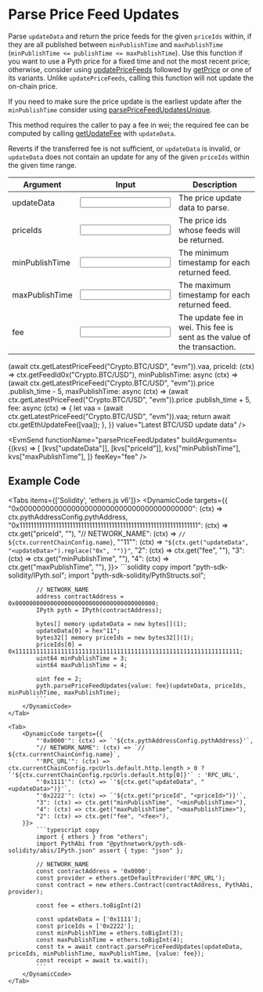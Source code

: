 
# Parse Price Feed Updates

Parse `updateData` and return the price feeds for the given `priceIds` within, if they are all published between `minPublishTime` and `maxPublishTime` (`minPublishTime <= publishTime <= maxPublishTime`).
Use this function if you want to use a Pyth price for a fixed time and not the most recent price;
otherwise, consider using [updatePriceFeeds](update-price-feeds) followed by [getPrice](get-price) or one of its variants.
Unlike `updatePriceFeeds`, calling this function will not update the on-chain price.

If you need to make sure the price update is the earliest update after the `minPublishTime` consider using [parsePriceFeedUpdatesUnique](parse-price-feed-updates-unique).

This method requires the caller to pay a fee in wei; the required fee can be computed by calling [getUpdateFee](get-update-fee) with `updateData`.

Reverts if the transferred fee is not sufficient, or `updateData` is invalid, or `updateData` does not
contain an update for any of the given `priceIds` within the given time range.

<div className="mt-6 overflow-x-auto">

| Argument                                                | Input                                                      | Description                                                              |
| ------------------------------------------------------- | ---------------------------------------------------------- | ------------------------------------------------------------------------ |
| <Arg required={true} type="hex[]">updateData</Arg>      | <Input id="updateData" format={InputFormats.ZeroX} />      | The price update data to parse.                                          |
| <Arg required={true} type="bytes32[]">priceIds</Arg>    | <Input id="priceId" format={InputFormats.ZeroX} />         | The price ids whose feeds will be returned.                              |
| <Arg required={true} type="uint64">minPublishTime</Arg> | <Input id="minPublishTime" format={InputFormats.BigInt} /> | The minimum timestamp for each returned feed.                            |
| <Arg required={true} type="uint64">maxPublishTime</Arg> | <Input id="maxPublishTime" format={InputFormats.BigInt} /> | The maximum timestamp for each returned feed.                            |
| <Arg required={true} type="wei">fee</Arg>               | <Input id="fee" format={InputFormats.BigInt}/>             | The update fee in wei. This fee is sent as the value of the transaction. |

</div>

<Examples>
  <Example
    keyValues={{
      updateData: async (ctx) =>
        (await ctx.getLatestPriceFeed("Crypto.BTC/USD", "evm")).vaa,
      priceId: (ctx) => ctx.getFeedId0x("Crypto.BTC/USD"),
      minPublishTime: async (ctx) =>
        (await ctx.getLatestPriceFeed("Crypto.BTC/USD", "evm")).price
          .publish_time - 5,
      maxPublishTime: async (ctx) =>
        (await ctx.getLatestPriceFeed("Crypto.BTC/USD", "evm")).price
          .publish_time + 5,
      fee: async (ctx) => {
        let vaa = (await ctx.getLatestPriceFeed("Crypto.BTC/USD", "evm")).vaa;
        return await ctx.getEthUpdateFee([vaa]);
      },
    }}
    value="Latest BTC/USD update data"
  />
</Examples>

<EvmSend
  functionName="parsePriceFeedUpdates"
  buildArguments={(kvs) => [
    [kvs["updateData"]],
    [kvs["priceId"]],
    kvs["minPublishTime"],
    kvs["maxPublishTime"],
  ]}
  feeKey="fee"
/>

## Example Code

<Tabs items={['Solidity', 'ethers.js v6']}>
    <Tab>
        <DynamicCode targets={{
            "0x0000000000000000000000000000000000000000": (ctx) => ctx.pythAddressConfig.pythAddress,
            "0x1111111111111111111111111111111111111111111111111111111111111111": (ctx) => ctx.get("priceId", "<priceId>"),
            "// NETWORK_NAME": (ctx) => `// ${ctx.currentChainConfig.name}`,
            "\"11\"": (ctx) => `"${ctx.get("updateData", "<updateData>").replace("0x", "")}"`,
            "2": (ctx) => ctx.get("fee", "<fee>"),
            "3": (ctx) => ctx.get("minPublishTime", "<minPublishTime>"),
            "4": (ctx) => ctx.get("maxPublishTime", "<maxPublishTime>"),
        }}>
            ```solidity copy
            import "pyth-sdk-solidity/IPyth.sol";
            import "pyth-sdk-solidity/PythStructs.sol";

            // NETWORK_NAME
            address contractAddress = 0x0000000000000000000000000000000000000000;
            IPyth pyth = IPyth(contractAddress);

            bytes[] memory updateData = new bytes[](1);
            updateData[0] = hex"11";
            bytes32[] memory priceIds = new bytes32[](1);
            priceIds[0] = 0x1111111111111111111111111111111111111111111111111111111111111111;
            uint64 minPublishTime = 3;
            uint64 maxPublishTime = 4;

            uint fee = 2;
            pyth.parsePriceFeedUpdates{value: fee}(updateData, priceIds, minPublishTime, maxPublishTime);
            ```
        </DynamicCode>
    </Tab>

    <Tab>
        <DynamicCode targets={{
            "'0x0000'": (ctx) => `'${ctx.pythAddressConfig.pythAddress}'`,
            "// NETWORK_NAME": (ctx) => `// ${ctx.currentChainConfig.name}`,
            "'RPC_URL'": (ctx) => ctx.currentChainConfig.rpcUrls.default.http.length > 0 ? `'${ctx.currentChainConfig.rpcUrls.default.http[0]}'` : 'RPC_URL',
            "'0x1111'": (ctx) => `'${ctx.get("updateData", "<updateData>")}'`,
            "'0x2222'": (ctx) => `'${ctx.get("priceId", "<priceId>")}'`,
            "3": (ctx) => ctx.get("minPublishTime", "<minPublishTime>"),
            "4": (ctx) => ctx.get("maxPublishTime", "<maxPublishTime>"),
            "2": (ctx) => ctx.get("fee", "<fee>"),
        }}>
            ```typescript copy
            import { ethers } from "ethers";
            import PythAbi from "@pythnetwork/pyth-sdk-solidity/abis/IPyth.json" assert { type: "json" };

            // NETWORK_NAME
            const contractAddress = '0x0000';
            const provider = ethers.getDefaultProvider('RPC_URL');
            const contract = new ethers.Contract(contractAddress, PythAbi, provider);

            const fee = ethers.toBigInt(2)

            const updateData = ['0x1111'];
            const priceIds = ['0x2222'];
            const minPublishTime = ethers.toBigInt(3);
            const maxPublishTime = ethers.toBigInt(4);
            const tx = await contract.parsePriceFeedUpdates(updateData, priceIds, minPublishTime, maxPublishTime, {value: fee});
            const receipt = await tx.wait();
            ```
        </DynamicCode>
    </Tab>

</Tabs>
